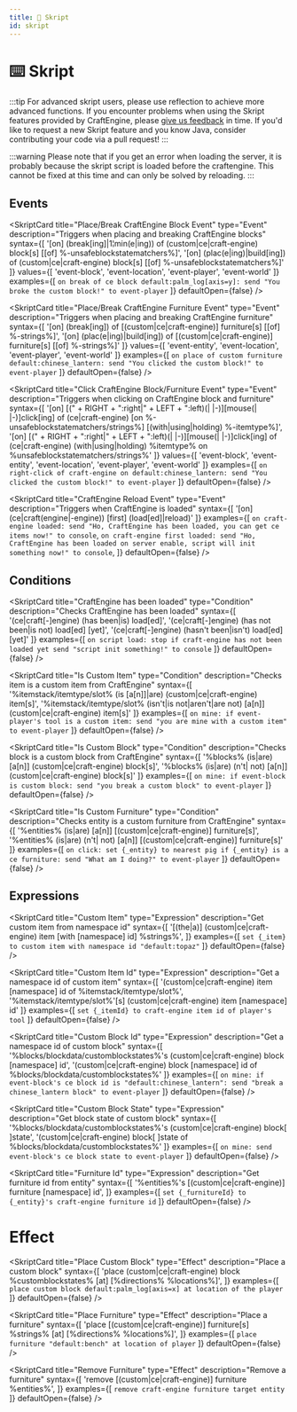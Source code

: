 ```yaml
---
title: 🔮 Skript
id: skript
---
```



# ⌨️ Skript

:::tip
For advanced skript users, please use reflection to achieve more advanced functions. If you encounter problems when using the Skript features provided by CraftEngine, please [give us feedback](https://github.com/Xiao-MoMi/craft-engine/issues/new) in time. If you'd like to request a new Skript feature and you know Java, consider contributing your code via a pull request!
:::

:::warning
Please note that if you get an error when loading the server, it is probably because the skript script is loaded before the craftengine. This cannot be fixed at this time and can only be solved by reloading.
:::


## Events

<SkriptCard
  title="Place/Break CraftEngine Block Event"
  type="Event"
  description="Triggers when placing and breaking CraftEngine blocks"
  syntax={[
    '[on] (break[ing]|1¦min(e|ing)) of (custom|ce|craft-engine) block[s] [[of] %-unsafeblockstatematchers%]',
    '[on] (plac(e|ing)|build[ing]) of (custom|ce|craft-engine) block[s] [[of] %-unsafeblockstatematchers%]'
  ]}
  values={[
    'event-block',
    'event-location',
    'event-player',
    'event-world'
  ]}
  examples={[
    `on break of ce block default:palm_log[axis=y]:
      send "You broke the custom block!" to event-player`
  ]}
  defaultOpen={false}
/>

<SkriptCard
  title="Place/Break CraftEngine Furniture Event"
  type="Event"
  description="Triggers when placing and breaking CraftEngine furniture"
  syntax={[
    '[on] (break[ing]) of [(custom|ce|craft-engine)] furniture[s] [[of] %-strings%]',
    '[on] (plac(e|ing)|build[ing]) of [(custom|ce|craft-engine)] furniture[s] [[of] %-strings%]'
  ]}
  values={[
    'event-entity',
    'event-location',
    'event-player',
    'event-world'
  ]}
  examples={[
    `on place of custom furniture default:chinese_lantern:
      send "You clicked the custom block!" to event-player`
  ]}
  defaultOpen={false}
/>

<SkriptCard
  title="Click CraftEngine Block/Furniture Event"
  type="Event"
  description="Triggers when clicking on CraftEngine block and furniture"
  syntax={[
    '[on] [(" + RIGHT + ":right|" + LEFT + ":left)(| |-)][mouse(| |-)]click[ing] of (ce|craft-engine) [on %-unsafeblockstatematchers/strings%] [(with|using|holding) %-itemtype%]',
    '[on] [(" + RIGHT + ":right|" + LEFT + ":left)(| |-)][mouse(| |-)]click[ing] of (ce|craft-engine) (with|using|holding) %itemtype% on %unsafeblockstatematchers/strings%'
  ]}
  values={[
    'event-block',
    'event-entity',
    'event-location',
    'event-player',
    'event-world'
  ]}
  examples={[
    `on right-click of craft-engine on default:chinese_lantern:
       send "You clicked the custom block!" to event-player`
  ]}
  defaultOpen={false}
/>

<SkriptCard
  title="CraftEngine Reload Event"
  type="Event"
  description="Triggers when CraftEngine is loaded"
  syntax={[
    '[on] (ce|craft(engine|-engine)) [first] (load[ed]|reload)'
  ]}
  examples={[
    `on craft-engine loaded:
      send "Ho, CraftEngine has been loaded, you can get ce items now!" to console`,
    `on craft-engine first loaded:
      send "Ho, CraftEngine has been loaded on server enable, script will init something now!" to console`,
  ]}
  defaultOpen={false}
/>



## Conditions

<SkriptCard
  title="CraftEngine has been loaded"
  type="Condition"
  description="Checks CraftEngine has been loaded"
  syntax={[
    '(ce|craft[-]engine) (has been|is) load[ed]',
    '(ce|craft[-]engine) (has not been|is not) load[ed] [yet]',
    '(ce|craft[-]engine) (hasn\'t been|isn\'t) load[ed] [yet]'
  ]}
  examples={[
    `on script load:
      stop if craft-engine has not been loaded yet
      send "script init something!" to console`
  ]}
  defaultOpen={false}
/>

<SkriptCard
  title="Is Custom Item"
  type="Condition"
  description="Checks item is a custom item from CraftEngine"
  syntax={[
    '%itemstack/itemtype/slot% (is [a[n]]|are) (custom|ce|craft-engine) item[s]',
    '%itemstack/itemtype/slot% (isn\'t|is not|aren\'t|are not) [a[n]] (custom|ce|craft-engine) item[s]'
  ]}
  examples={[
    `on mine:
      if event-player's tool is a custom item:
        send "you are mine with a custom item" to event-player`
  ]}
  defaultOpen={false}
/>

<SkriptCard
  title="Is Custom Block"
  type="Condition"
  description="Checks block is a custom block from CraftEngine"
  syntax={[
    '%blocks% (is|are) [a[n]] (custom|ce|craft-engine) block[s]',
    '%blocks% (is|are) (n\'t| not) [a[n]] (custom|ce|craft-engine) block[s]'
  ]}
  examples={[
    `on mine:
      if event-block is custom block:
        send "you break a custom block" to event-player`
  ]}
  defaultOpen={false}
/>

<SkriptCard
  title="Is Custom Furniture"
  type="Condition"
  description="Checks entity is a custom furniture from CraftEngine"
  syntax={[
    '%entities% (is|are) [a[n]] [(custom|ce|craft-engine)] furniture[s]',
    '%entities% (is|are) (n\'t| not) [a[n]] [(custom|ce|craft-engine)] furniture[s]'
  ]}
  examples={[
    `on click:
      set {_entity} to nearest pig
      if {_entity} is a ce furniture:
        send "What am I doing?" to event-player`
  ]}
  defaultOpen={false}
/>



## Expressions

<SkriptCard
  title="Custom Item"
  type="Expression"
  description="Get custom item from namespace id"
  syntax={[
    '[(the|a)] (custom|ce|craft-engine) item [with [namespace] id] %strings%',
  ]}
  examples={[
    `set {_item} to custom item with namespace id "default:topaz"`
  ]}
  defaultOpen={false}
/>

<SkriptCard
  title="Custom Item Id"
  type="Expression"
  description="Get a namespace id of custom item"
  syntax={[
    '(custom|ce|craft-engine) item [namespace] id of %itemstack/itemtype/slot%',
    '%itemstack/itemtype/slot%\'[s] (custom|ce|craft-engine) item [namespace] id'
  ]}
  examples={[
    `set {_itemId} to craft-engine item id of player's tool`
  ]}
  defaultOpen={false}
/>

<SkriptCard
  title="Custom Block Id"
  type="Expression"
  description="Get a namespace id of custom block"
  syntax={[
    '%blocks/blockdata/customblockstates%\'s (custom|ce|craft-engine) block [namespace] id',
    '(custom|ce|craft-engine) block [namespace] id of %blocks/blockdata/customblockstates%'
  ]}
  examples={[
    `on mine:
      if event-block's ce block id is "default:chinese_lantern":
        send "break a chinese_lantern block" to event-player`
  ]}
  defaultOpen={false}
/>

<SkriptCard
  title="Custom Block State"
  type="Expression"
  description="Get block state of custom block"
  syntax={[
    '%blocks/blockdata/customblockstates%\'s (custom|ce|craft-engine) block[ ]state',
    '(custom|ce|craft-engine) block[ ]state of %blocks/blockdata/customblockstates%'
  ]}
  examples={[
    `on mine:
      send event-block's ce block state to event-player`
  ]}
  defaultOpen={false}
/>

<SkriptCard
  title="Furniture Id"
  type="Expression"
  description="Get furniture id from entity"
  syntax={[
    '%entities%\'s [(custom|ce|craft-engine)] furniture [namespace] id',
  ]}
  examples={[
    `set {_furnitureId} to {_entity}'s craft-engine furniture id`
  ]}
  defaultOpen={false}
/>


# Effect

<SkriptCard
  title="Place Custom Block"
  type="Effect"
  description="Place a custom block"
  syntax={[
    'place (custom|ce|craft-engine) block %customblockstates% [at] [%directions% %locations%]',
  ]}
  examples={[
    `place custom block default:palm_log[axis=x] at location of the player`
  ]}
  defaultOpen={false}
/>

<SkriptCard
  title="Place Furniture"
  type="Effect"
  description="Place a furniture"
  syntax={[
    'place [(custom|ce|craft-engine)] furniture[s] %strings% [at] [%directions% %locations%]',
  ]}
  examples={[
    `place furniture "default:bench" at location of player`
  ]}
  defaultOpen={false}
/>

<SkriptCard
  title="Remove Furniture"
  type="Effect"
  description="Remove a furniture"
  syntax={[
    'remove [(custom|ce|craft-engine)] furniture %entities%',
  ]}
  examples={[
    `remove craft-engine furniture target entity`
  ]}
  defaultOpen={false}
/>